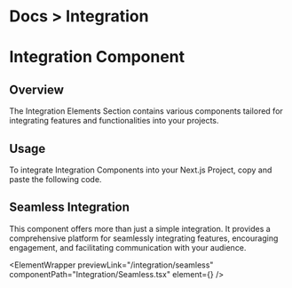 
<h1 className="text-gray-200 text-[14px] mt-3 ">
  <span className="text-gray-500 ">Docs ></span> Integration
</h1>

# Integration Component

## Overview

The Integration Elements Section contains various components tailored for integrating features and functionalities into your projects.

## Usage

To integrate Integration Components into your Next.js Project, copy and paste the following code.

## Seamless Integration

This component offers more than just a simple integration. It provides a comprehensive platform for seamlessly integrating features, encouraging engagement, and facilitating communication with your audience.

<ElementWrapper
  previewLink="/integration/seamless"
  componentPath="Integration/Seamless.tsx"
  element={<Seamless />}
/>
